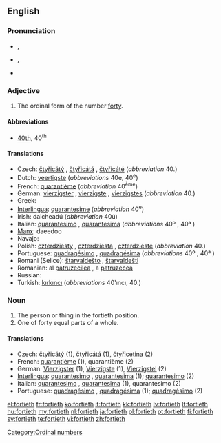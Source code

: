 ==English==

===Pronunciation===
* {{a|RP}} {{IPA|/ˈfɔːtiəθ/}}, {{SAMPA|/fO:ti@T/}}
* {{a|GenAm}} {{IPA|/ˈfɔɻtiəθ/}}, {{SAMPA|/"fOrti@T/}}
* {{hyphenation|for|ti|eth}}

===Adjective===
{{en-adj|-}}

# The ordinal form of the number [[forty]].

====Abbreviations====
* [[40th]], 40<sup>th</sup>

====Translations====

* Czech: [[čtyřicátý]] {{m}}, [[čtyřicátá]] {{f}}, [[čtyřicáté]] {{n}} (''abbreviation'' 40.)
* Dutch: [[veertigste]] (''abbreviations'' 40e, 40<sup>e</sup>)
* French: [[quarantième]] (''abbreviation'' 40<sup>ème</sup>)
* German: [[vierzigster]] {{m}}, [[vierzigste]] {{f}}, [[vierzigstes]] {{n}} (''abbreviation'' 40.)
* Greek: {{t+|el|τεσσαρακοστός|tr=tessarakostós}}
* [[Interlingua]]: [[quarantesime]] (''abbreviation'' 40<sup>e</sup>)
* Irish: daicheadú (''abbreviation'' 40ú)
* Italian: [[quarantesimo]] {{m}}, [[quarantesima]] {{f}} (''abbreviations'' 40º {{m}}, 40ª {{f}})
* [[Manx]]: daeedoo
* Navajo: {{tø|nv|dízdiin góneʼ}}
* Polish: [[czterdziesty]] {{m}}, [[czterdziesta]] {{f}}, [[czterdzieste]] {{n}} (''abbreviation'' 40.)
* Portuguese: [[quadragésimo]] {{m}}, [[quadragésima]] {{f}} (''abbreviations'' 40º {{m}}, 40ª {{f}})
* Romani (Selice): [[štarvaldešto]] {{m}}, [[štarvaldešti]] {{f}}
* Romanian: al [[patruzecilea]] {{m}}, a [[patruzecea]] {{f}}
* Russian: {{t|ru|сороковой|sc=Cyrl|tr=sorokovój}}
* Turkish: [[kırkıncı]] (''abbreviations'' 40'ıncı, 40.)

===Noun===
{{en-noun}}

# The person or thing in the fortieth position.
# One of forty equal parts of a whole.

====Translations====

* Czech: [[čtyřicátý]] {{m}} (1), [[čtyřicátá]] {{f}} (1), [[čtyřicetina]] {{f}} (2)
* French: [[quarantième]] {{m|f}} (1), quarantième {{m}} (2)
* German: [[Vierzigster]] {{m}} (1), [[Vierzigste]] {{f}} (1), [[Vierzigstel]] {{n}} (2)
* [[Interlingua]]: [[quarantesimo]] {{m}}, [[quarantesima]] {{f}} (1); [[quarantesimo]] (2)
* Italian: [[quarantesimo]] {{m}}, [[quarantesima]] {{f}} (1), quarantesimo {{m}} (2)
* Portuguese: [[quadragésimo]] {{m}}, [[quadragésima]] {{f}} (1); [[quadragésimo]] {{m}} (2)

[[Category:Ordinal numbers]]

[[el:fortieth]]
[[fr:fortieth]]
[[ko:fortieth]]
[[it:fortieth]]
[[kk:fortieth]]
[[lv:fortieth]]
[[lt:fortieth]]
[[hu:fortieth]]
[[my:fortieth]]
[[nl:fortieth]]
[[ja:fortieth]]
[[pl:fortieth]]
[[pt:fortieth]]
[[fi:fortieth]]
[[sv:fortieth]]
[[te:fortieth]]
[[vi:fortieth]]
[[zh:fortieth]]